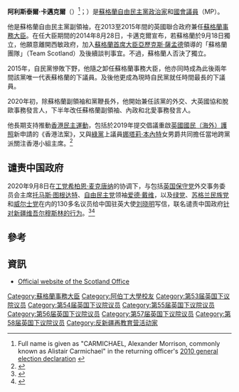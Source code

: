 {{NoteTA
|G1=PoliticiansUK
|G2=UK Places
|G3=UK Government
|G4=Country
|G5=People
|T=zh-tw: 阿利斯泰爾·卡邁克爾; zh-hk: 阿利斯泰爾·卡麥高;
|1=zh-tw: 阿利斯泰爾·卡邁克爾; zh-hk: 阿利斯泰爾·卡麥高;
|2=zh-cn:戴维·卡梅伦;zh-hk:甘民樂; zh-tw:大衛·卡麥隆
}}
{{Infobox Officeholder
|name             = 阿利斯泰爾·卡邁克爾 <small>閣下<br/>The Rt Hon. Alistair Carmichael {{post-nominals|country=GBR|MP}}
|image            = Official portrait of Mr Alistair Carmichael crop 2.jpg
|office           = [[蘇格蘭事務大臣|蘇格蘭事務大臣]]
|primeminister    = [[戴维·卡梅伦|戴维·卡梅伦]]
|term_start       = 2013年10月7日
|term_end         = 2015年5月8日
|predecessor      = [[麥克·摩爾|麥克·摩爾]]
|successor        = [[戴维·蒙戴尔|戴维·蒙戴尔]]
|office1          = [[自由民主党_(英国)|自由民主党]]党鞭长
|leader2   = [[尼克·克萊格|尼克·克萊格]]
|term_start2    = 2010年5月11日
|term_end2       = 2013年10月7日
|leader1 = [[蒂姆·法隆|蒂姆·法隆]]<br>[[祈維信|祈維信]]<br>[[喬·斯溫森|喬·斯溫森]]<br>[[愛德·戴維|愛德·戴維]]
|term_start1     = 2017年6月16日
|term_end1       = 2020年8月31日
|office5 = [[奧克尼和設德蘭_(英國國會選區)|奧克尼和設德蘭選區]]下議院議員
|term_start5      = 2001年6月7日
|term_end5        = 
|predecessor5     = Jim Wallace, Baron Wallace of Tankerness
|successor5       = 
|majority5        = 9,928 (51.3%)
|birth_date       = {{birth date and age|1965|7|15|df=y}}
|birth_place      = 英國[[蘇格蘭|蘇格蘭]][[阿皆老郡|阿皆老郡]][[艾拉島|艾拉島]]
|death_date       = 
|death_place      = 
|party            = 自由民主黨
|spouse           = Kate Carmichael
|children         = 2
|alma_mater       = [[亞伯丁大學|亞伯丁大學]]
|religion         = [[基督教|基督教]] ([[蘇格蘭教會|蘇格蘭教會]])
|website          = [http://www.alistaircarmichael.org.uk/ Official website]
}}

'''阿利斯泰爾·卡邁克爾'''（{{lang-en|Alistair Carmichael}}）<ref name="declaration2010">Full name is given as "CARMICHAEL, Alexander Morrison, commonly known as Alistair Carmichael" in the returning officer's [http://www.orkney.gov.uk/media/chief_executive/Elections2010/Full_Declaration_Friday_7_May_2010.pdf 2010 general election declaration] {{Wayback|url=http://www.orkney.gov.uk/media/chief_executive/Elections2010/Full_Declaration_Friday_7_May_2010.pdf |date=20190117013413 }}</ref>；{{bd|1965年|7月15日}}）是[[蘇格蘭自由民主黨|蘇格蘭自由民主黨]][[政治家|政治家]]和[[國會議員|國會議員]]（MP）。

他是蘇格蘭自由民主黨副領袖，在2013至2015年間的英國聯合政府兼任[[蘇格蘭事務大臣|蘇格蘭事務大臣]]。在任大臣期間的2014年8月28日，卡邁克爾宣布，若蘇格蘭於9月18日獨立，他願意離開西敏政府，加入[[蘇格蘭首席部長|蘇格蘭首席大臣]][[亞歷克斯·薩孟德|亞歷克斯·薩孟德]]領導的「蘇格蘭團隊」（Team Scotland）及後續談判事宜。不過，蘇格蘭人否決了獨立。

2015年，自民黨慘敗下野，他隨之卸任蘇格蘭事務大臣，他亦同時成為此後兩年間該黨唯一代表蘇格蘭的下議員。及後他更成為現時自民黨就任時間最長的下議員。

2020年初，除蘇格蘭副領袖和黨鞭長外，他開始兼任該黨的外交、大英國協和脫歐事務發言人，下半年改任蘇格蘭副領袖、內政和北愛事務發言人。

他長期支持推動[[香港民主運動|香港民主運動]]，包括於2019年提交倡議重啟[[英國國民（海外）護照|英國國民（海外）護照]]新申請的《香港法案》，又與[[英格兰和威尔士绿党|綠黨]]上議員[[娜塔莉·本內特|娜塔莉·本內特]]女男爵共同擔任當地跨黨派關注香港小組主席。<ref>{{Cite web |url=https://www.hkcnews.com/article/30271/%E6%B8%AF%E7%89%88%E5%9C%8B%E5%AE%89%E6%B3%95-%E9%84%AD%E6%96%87%E5%82%91simon_cheng-%E9%A6%99%E6%B8%AF%E6%B5%81%E4%BA%A1%E8%80%85%E5%9C%98%E9%AB%94-30271/bno |title=眾新聞 - 鄭文傑將在英國成立「香港流亡者團體」：即使有風險，也不會放棄國際游說 |access-date=2022-01-03 |archive-date=2021-06-30 |archive-url=https://web.archive.org/web/20210630234546/https://www.hkcnews.com/article/30271/%E6%B8%AF%E7%89%88%E5%9C%8B%E5%AE%89%E6%B3%95-%E9%84%AD%E6%96%87%E5%82%91simon_cheng-%E9%A6%99%E6%B8%AF%E6%B5%81%E4%BA%A1%E8%80%85%E5%9C%98%E9%AB%94-30271/bno |dead-url=no }}</ref>

==谴责中国政府==
2020年9月8日在[[英国工党|工党]][[希柏恩·麦克唐纳|希柏恩·麦克唐纳]]的协调下，与包括[[英国保守党|英国保守党]]外交事务委员会主席[[托马斯·图根达特|托马斯·图根达特]]、[[自由民主党_(英国)|自由民主党]]领袖[[爱德·戴维|爱德·戴维]]，以及[[英格蘭和威爾斯綠黨|绿党]]、[[苏格兰民族党|苏格兰民族党]]和[[威尔士党|威尔士党]]在内的130多名议员给中国驻英大使[[刘晓明|刘晓明]]写信，联名谴责中国政府[[新疆再教育营|针对新疆维吾尔穆斯林的行为]]。<ref>{{cite news |author1=法广 |title=英国近百名议员联名谴责中共针对新疆维吾尔穆斯林的行为 |url=https://www.rfi.fr/cn/%E4%B8%AD%E5%9B%BD/20200909-%E8%8B%B1%E5%9B%BD%E8%BF%91%E7%99%BE%E5%90%8D%E8%AE%AE%E5%91%98%E8%81%94%E5%90%8D%E8%B0%B4%E8%B4%A3%E4%B8%AD%E5%85%B1%E9%92%88%E5%AF%B9%E6%96%B0%E7%96%86%E7%BB%B4%E5%90%BE%E5%B0%94%E7%A9%86%E6%96%AF%E6%9E%97%E7%9A%84%E8%A1%8C%E4%B8%BA |accessdate=2020-09-29 |agency=RFI |date=2020-09-10 |archive-date=2020-09-10 |archive-url=https://web.archive.org/web/20200910225118/https://www.rfi.fr/cn/%E4%B8%AD%E5%9B%BD/20200909-%E8%8B%B1%E5%9B%BD%E8%BF%91%E7%99%BE%E5%90%8D%E8%AE%AE%E5%91%98%E8%81%94%E5%90%8D%E8%B0%B4%E8%B4%A3%E4%B8%AD%E5%85%B1%E9%92%88%E5%AF%B9%E6%96%B0%E7%96%86%E7%BB%B4%E5%90%BE%E5%B0%94%E7%A9%86%E6%96%AF%E6%9E%97%E7%9A%84%E8%A1%8C%E4%B8%BA |dead-url=no }}</ref><ref>{{cite news |author1=DAVID ALTON |title=Led by Siobhain McDonagh MP, 130 parliamentarians have today written to the Chinese Ambassador to the UK condemning treatment of Uyghur people in Xinjiang |url=https://davidalton.net/2020/09/08/led-by-siobhain-mcdonagh-mp-130-parliamentarians-have-today-written-to-the-chinese-ambassador-to-the-uk-condemning-treatment-of-uyghur-people-in-xinjiang/ |accessdate=2020-09-29 |date=2020-09-08 |archive-date=2020-09-17 |archive-url=https://web.archive.org/web/20200917001800/https://davidalton.net/2020/09/08/led-by-siobhain-mcdonagh-mp-130-parliamentarians-have-today-written-to-the-chinese-ambassador-to-the-uk-condemning-treatment-of-uyghur-people-in-xinjiang/ |dead-url=no }}</ref>

==參考==
{{Reflist|2}}

==資訊==
* [http://www.scotlandoffice.gov.uk Official website of the Scotland Office] {{Wayback|url=http://www.scotlandoffice.gov.uk/ |date=20130117073330 }}

{{DEFAULTSORT:Carmichael, Alistair}}
[[Category:蘇格蘭事務大臣|Category:蘇格蘭事務大臣]]
[[Category:阿伯丁大學校友|Category:阿伯丁大學校友]]
[[Category:第53届英国下议院议员|Category:第53届英国下议院议员]]
[[Category:第54届英国下议院议员|Category:第54届英国下议院议员]]
[[Category:第55届英国下议院议员|Category:第55届英国下议院议员]]
[[Category:第56届英国下议院议员|Category:第56届英国下议院议员]]
[[Category:第57届英国下议院议员|Category:第57届英国下议院议员]]
[[Category:第58届英国下议院议员|Category:第58届英国下议院议员]]
[[Category:反新疆再教育营活动家|Category:反新疆再教育营活动家]]